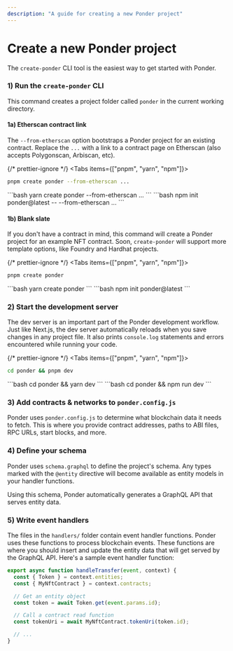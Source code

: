 ```yaml
---
description: "A guide for creating a new Ponder project"
---
```



# Create a new Ponder project

The `create-ponder` CLI tool is the easiest way to get started with Ponder.

### 1) Run the `create-ponder` CLI

This command creates a project folder called `ponder` in the current working directory.

#### 1a) Etherscan contract link

The `--from-etherscan` option bootstraps a Ponder project for an existing contract. Replace the `...` with a link to a contract page on Etherscan (also accepts Polygonscan, Arbiscan, etc).

{/* prettier-ignore */}
<Tabs items={["pnpm", "yarn", "npm"]}>
  <Tab>
```bash
pnpm create ponder --from-etherscan ...
```
</Tab>
  <Tab>
```bash
yarn create ponder --from-etherscan ...
```
</Tab>
  <Tab>
```bash
npm init ponder@latest -- --from-etherscan ...
```
</Tab>
</Tabs>

#### 1b) Blank slate

If you don't have a contract in mind, this command will create a Ponder project for an example NFT contract. Soon, `create-ponder` will support more template options, like Foundry and Hardhat projects.

{/* prettier-ignore */}
<Tabs items={["pnpm", "yarn", "npm"]}>
  <Tab>
```bash
pnpm create ponder
```
</Tab>
  <Tab>
```bash
yarn create ponder
```
</Tab>
  <Tab>
```bash
npm init ponder@latest
```
</Tab>
</Tabs>

### 2) Start the development server

The dev server is an important part of the Ponder development workflow. Just like Next.js, the dev server automatically reloads when you save changes in any project file. It also prints `console.log` statements and errors encountered while running your code.

{/* prettier-ignore */}
<Tabs items={["pnpm", "yarn", "npm"]}>
  <Tab>
```bash
cd ponder && pnpm dev
```
</Tab>
  <Tab>
```bash
cd ponder && yarn dev
```
</Tab>
  <Tab>
```bash
cd ponder && npm run dev
```
</Tab>
</Tabs>

### 3) Add contracts & networks to `ponder.config.js`

Ponder uses `ponder.config.js` to determine what blockchain data it needs to fetch. This is where you provide contract addresses, paths to ABI files, RPC URLs, start blocks, and more.

### 4) Define your schema

Ponder uses `schema.graphql` to define the project's schema. Any types marked with the `@entity` directive will become available as entity models in your handler functions.

Using this schema, Ponder automatically generates a GraphQL API that serves entity data.

### 5) Write event handlers

The files in the `handlers/` folder contain event handler functions. Ponder uses these functions to process blockchain events. These functions are where you should insert and update the entity data that will get served by the GraphQL API. Here's a sample event handler function:

```js filename="MyNftContract.ts"
export async function handleTransfer(event, context) {
  const { Token } = context.entities;
  const { MyNftContract } = context.contracts;

  // Get an entity object
  const token = await Token.get(event.params.id);

  // Call a contract read function
  const tokenUri = await MyNftContract.tokenUri(token.id);

  // ...
}
```
